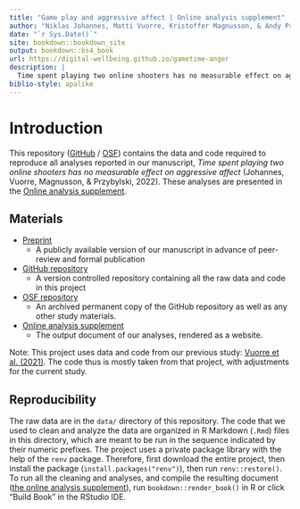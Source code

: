 ```yaml
--- 
title: "Game play and aggressive affect | Online analysis supplement"
author: "Niklas Johannes, Matti Vuorre, Kristoffer Magnusson, & Andy Przybylski"
date: "`r Sys.Date()`"
site: bookdown::bookdown_site
output: bookdown::bs4_book
url: https://digital-wellbeing.github.io/gametime-anger
description: |
  Time spent playing two online shooters has no measurable effect on aggressive affect* (Johannes, Vuorre, Magnusson, & Przybylski, 2021)"
biblio-style: apalike
---
```


# Introduction

This repository ([GitHub](https://github.com/digital-wellbeing/gametime-anger) / [OSF](https://osf.io/zd6c2/)) contains the data and code required to reproduce all analyses reported in our manuscript, *Time spent playing two online shooters has no measurable effect on aggressive affect* (Johannes, Vuorre, Magnusson, & Przybylski, 2022). These analyses are presented in the [Online analysis supplement](https://digital-wellbeing.github.io/gametime-anger).

## Materials

- [Preprint](https://psyarxiv.com/gt8ze)  
  - A publicly available version of our manuscript in advance of peer-review and formal publication
- [GitHub repository](https://github.com/digital-wellbeing/gametime-anger)  
  - A version controlled repository containing all the raw data and code in this project
- [OSF repository](https://osf.io/zd6c2/)  
  - An archived permanent copy of the GitHub repository as well as any other study materials.
- [Online analysis supplement](https://digital-wellbeing.github.io/gametime-anger)
  - The output document of our analyses, rendered as a website.

Note: This project uses data and code from our previous study: [Vuorre et al. (2021)](https://psyarxiv.com/8cxyh/). The code thus is mostly taken from that project, with adjustments for the current study.

## Reproducibility

The raw data are in the `data/` directory of this repository. The code that we used to clean and analyze the data are organized in R Markdown (`.Rmd`) files in this directory, which are meant to be run in the sequence indicated by their numeric prefixes. The project uses a private package library with the help of the `renv` package. Therefore, first download the entire project, then install the package (`install.packages("renv")`), then run `renv::restore()`. To run all the cleaning and analyses, and compile the resulting document ([the online analysis supplement](https://digital-wellbeing.github.io/gametime-anger)), run `bookdown::render_book()` in R or click "Build Book" in the RStudio IDE.
